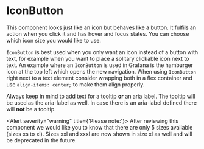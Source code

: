 
<Meta title="MDX|IconButton" component={IconButton} />

# IconButton

This component looks just like an icon but behaves like a button. It fulfils an action when you click it and has hover and focus states. You can choose which icon size you would like to use.

`IconButton` is best used when you only want an icon instead of a button with text, for example when you want to place a solitary clickable icon next to text. An example where an `IconButton` is used in Grafana is the hamburger icon at the top left which opens the new navigation.
When using `IconButton` right next to a text element consider wrapping both in a flex container and use `align-items: center;` to make them align properly.

Always keep in mind to add text for a tooltip **or** an aria label. The tooltip will be used as the aria-label as well. In case there is an aria-label defined there will **not** be a tooltip.

<Alert severity="warning" title={'Please note:'}>
  After reviewing this component we would like you to know that there are only 5 sizes available (sizes xs to xl). Sizes
  xxl and xxxl are now shown in size xl as well and will be deprecated in the future.
</Alert>

<ArgTypes of={IconButton} />
